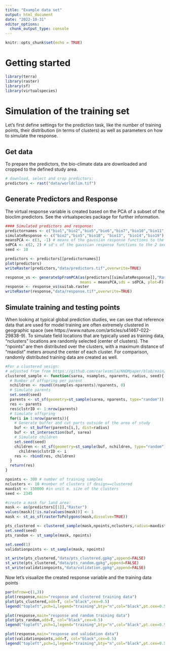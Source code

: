 ```yaml
---
title: "Example data set"
output: html_document
date: "2022-10-31"
editor_options: 
  chunk_output_type: console
---
```


```r
knitr::opts_chunk$set(echo = TRUE)
```


# Getting started
```r
library(terra)
library(raster)
library(sf)
library(virtualspecies)
```

# Simulation of the training set

Let's first define settings for the prediction task, like the number of training points, their distribution (in terms of clusters) as
well as parameters on how to simulate the response.


## Get data
To prepare the predictors, the bio-climate data are downloaded and cropped to the defined study area.

```r
# download, select and crop predictors:
predictors <- rast("data/worldclim.tif")
```


## Generate Predictors and Response
The virtual response variable is created based on the PCA of a subset of the bioclim predictors. See the virtualspecies package for further information.

```r
#### Simulated predictors and response:
predictornames <- c("bio1","bio2","bio5","bio6","bio7","bio10","bio11","bio12","bio13","bio14","bio15","bio18","bio19")
simulateResponse <- c("bio2","bio5","bio10", "bio13", "bio14","bio19") # variables used to simulate the response
meansPCA <- c(3, -1) # means of the gaussian response functions to the 2 axes
sdPCA <- c(2, 2) # sd's of the gaussian response functions to the 2 axes
seed <- 10
```

```r
predictors <- predictors[[predictornames]]
plot(predictors)
writeRaster(predictors,"data/predictors.tif",overwrite=TRUE)
```

```r
response_vs <- generateSpFromPCA(as(predictors[[simulateResponse]],"Raster"),
                                 means = meansPCA,sds = sdPCA, plot=F)
response <- response_vs$suitab.raster
writeRaster(response,"data/response.tif",overwrite=TRUE)
```

## Simulate training and testing points
When looking at typical global prediction studies, we can see that reference data that are used for model training are often extremely clustered in geographic space (see https://www.nature.com/articles/s41467-022-29838-9).
To simulate field locations that are typically used as training data, "nclusters" locations are randomly selected (center of clusters).
The "npoints" are then distributed over the clusters, with a maximum distance of "maxdist" meters around the center of each cluster. For comparison, randomly distributed training data are created as well.



```r
#For a clustered sesign:
# adjusted from from https://github.com/carlesmila/NNDMpaper/blob/main/code/sim_utils.R
clustered_sample <- function(sarea, nsamples, nparents, radius, seed){
  # Number of offspring per parent
  nchildren <- round((nsamples-nparents)/nparents, 0)
  # Simulate parents
  set.seed(seed)
  parents <- st_sf(geometry=st_sample(sarea, nparents, type="random"))
  res <- parents
  res$clstrID <- 1:nrow(parents)
  # Simulate offspring
  for(i in 1:nrow(parents)){
    # Generate buffer and cut parts outside of the area of study
    buf <- st_buffer(parents[i,], dist=radius)
    buf <- st_intersection(buf, sarea)
    # Simulate children
    set.seed(seed)
    children <- st_sf(geometry=st_sample(buf, nchildren, type="random"))
      children$clstrID <- i
    res <- rbind(res, children)
  }
  return(res)
}
```


```r
npoints <- 300 # number of training samples
nclusters <- 10 #number of clusters if design==clustered
maxdist <- 150000 #in unit m. size of the clusters
seed <- 2345
```

```r
#create a mask for land area:
mask <- as(predictors[[1]],"Raster")
values(mask)[!is.na(values(mask))] <- 1
mask <- st_as_sf(rasterToPolygons(mask,dissolve=TRUE))
```

```r
pts_clustered <- clustered_sample(mask,npoints,nclusters,radius=maxdist,seed=seed)
set.seed(seed)
pts_random <- st_sample(mask, npoints)
```



```r
set.seed(1)
validationpoints <- st_sample(mask, npoints)
```

```r
st_write(pts_clustered,"data/pts_clustered.gpkg",append=FALSE)
st_write(pts_clustered,"data/pts_random.gpkg",append=FALSE)
st_write(validationpoints,"data/validation.gpkg",append=FALSE)
```

Now let's visualize the created response variable and the training data points

```r
par(mfrow=c(1,3))
plot(response,main="response and clustered training data")
plot(pts_clustered,add=T, col="black",cex=0.5)
legend("topleft",pch=1,legend="training",bty="n",col="black",pt.cex=0.5)

plot(response,main="response and random training data")
plot(pts_random,add=T, col="black",cex=0.5)
legend("topleft",pch=1,legend="training",bty="n",col="black",pt.cex=0.5)

plot(response,main="response and validation data")
plot(validationpoints,add=T, col="black",cex=0.5)
legend("topleft",pch=1,legend="training",bty="n",col="black",pt.cex=0.5)
```